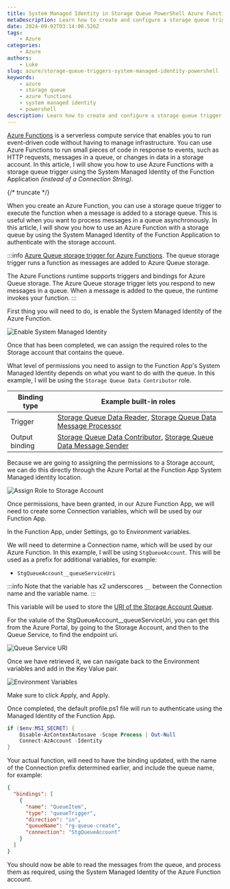 ```yaml
---
title: System Managed Identity in Storage Queue PowerShell Azure Functions
metaDescription: Learn how to create and configure a storage queue trigger using PowerShell in Azure Functions to automate your workflows.
date: 2024-09-02T03:14:00.526Z
tags:
    - Azure
categories:
    - Azure
authors:
    - Luke
slug: azure/storage-queue-triggers-system-managed-identity-powershell
keywords:
    - azure
    - storage queue
    - azure functions
    - system managed identity
    - powershell
description: Learn how to create and configure a storage queue trigger using PowerShell in Azure Functions to automate your workflows.
---
```


[Azure Functions](https://learn.microsoft.com/azure/azure-functions/functions-overview?pivots=programming-language-powershell&WT.mc_id=AZ-MVP-5004796) is a serverless compute service that enables you to run event-driven code without having to manage infrastructure. You can use Azure Functions to run small pieces of code in response to events, such as HTTP requests, messages in a queue, or changes in data in a storage account. In this article, I will show you how to use Azure Functions with a storage queue trigger using the System Managed Identity of the Function Application *(instead of a Connection String)*.

{/* truncate */}

When you create an Azure Function, you can use a storage queue trigger to execute the function when a message is added to a storage queue. This is useful when you want to process messages in a queue asynchronously. In this article, I will show you how to use an Azure Function with a storage queue by using the System Managed Identity of the Function Application to authenticate with the storage account.

:::info
[Azure Queue storage trigger for Azure Functions](https://learn.microsoft.com/azure/azure-functions/functions-bindings-storage-queue-trigger?tabs=python-v2%2Cisolated-process%2Cnodejs-v4%2Cextensionv5&pivots=programming-language-powershell&WT.mc_id=AZ-MVP-5004796). The queue storage trigger runs a function as messages are added to Azure Queue storage.

The Azure Functions runtime supports triggers and bindings for Azure Queue storage. The Azure Queue storage trigger lets you respond to new messages in a queue. When a message is added to the queue, the runtime invokes your function.
:::


First thing you will need to do, is enable the System Managed Identity of the Azure Function.

![Enable System Managed Identity](images/AzurePortal_AzureFunction_SystemManagedIdentity.jpg)

Once that has been completed, we can assign the required roles to the Storage account that contains the queue.

What level of permissions you need to assign to the Function App's System Managed Identity depends on what you want to do with the queue. In this example, I will be using the `Storage Queue Data Contributor` role.

| Binding type   | Example built-in roles                                                |
|----------------|-----------------------------------------------------------------------|
| Trigger        | [Storage Queue Data Reader](https://learn.microsoft.com/azure/role-based-access-control/built-in-roles/storage?WT.mc_id=AZ-MVP-5004796#storage-queue-data-reader), [Storage Queue Data Message Processor](https://learn.microsoft.com/azure/role-based-access-control/built-in-roles/storage?WT.mc_id=AZ-MVP-5004796#storage-queue-data-message-processor)   |
| Output binding | [Storage Queue Data Contributor](https://learn.microsoft.com/azure/role-based-access-control/built-in-roles/storage?WT.mc_id=AZ-MVP-5004796#storage-queue-data-contributor), [Storage Queue Data Message Sender](https://learn.microsoft.com/azure/role-based-access-control/built-in-roles/storage?WT.mc_id=AZ-MVP-5004796#storage-queue-data-message-sender) |

Because we are going to assigning the permissions to a Storage account, we can do this directly through the Azure Portal at the Function App System Managed identity location.

![Assign Role to Storage Account](images/AzurePortal_AzureFunction_SystemManagedIdentityAssignRole.gif)

Once permissions, have been granted, in our Azure Function App, we will need to create some Connection variables, which will be used by our Function App.

In the Function App, under Settings, go to Environment variables.

We will need to determine a Connection name, which will be used by our Azure Function. In this example, I will be using `StgQueueAccount`. This will be used as a prefix for additional variables, for example:

- `StgQueueAccount__queueServiceUri`

:::info
Note that the variable has x2 underscores `__` between the Connection name and the variable name.
:::

This variable will be used to store the [URI of the Storage Account Queue](https://learn.microsoft.com/azure/azure-functions/functions-bindings-storage-queue-trigger?tabs=python-v2%2Cin-process%2Cnodejs-v4%2Cextensionv5&pivots=programming-language-powershell&WT.mc_id=AZ-MVP-5004796#identity-based-connections).

For the valuiie of the StgQueueAccount__queueServiceUri, you can get this from the Azure Portal, by going to the Storage Account, and then to the Queue Service, to find the endpoint uri.

![Queue Service URI](images/AzurePortal_AzureFunction_StorageAccountQueueenebdpoint.jpg)

Once we have retrieved it, we can navigate back to the Environment variables and add in the Key Value pair.

![Environment Variables](images/AzurePortal_AzureFunction_EnvironmentVariables_queueuri.jpg)

Make sure to click Apply, and Apply.

Once completed, the default profile.ps1 file will run to authenticate using the Managed Identity of the Function App.

```powershell title="profile.ps1"
if ($env:MSI_SECRET) {
    Disable-AzContextAutosave -Scope Process | Out-Null
    Connect-AzAccount -Identity
}
```

Your actual function, will need to have the binding updated, with the name of the Connection prefix determined earlier, and include the queue name, for example:

```json title="function.json"
{
  "bindings": [
    {
      "name": "QueueItem",
      "type": "queueTrigger",
      "direction": "in",
      "queueName": "rg-queue-create",
      "connection": "StgQueueAccount"
    }
  ]
}
```

You should now be able to read the messages from the queue, and process them as required, using the System Managed Identity of the Azure Function account.
